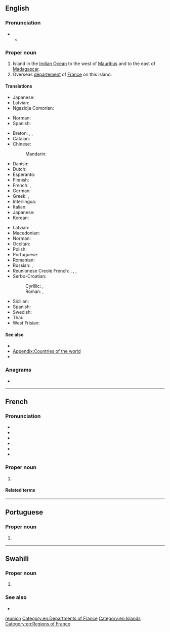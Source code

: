 {{also|reunion|Reunion|réunion|reunión|rêunion|reünion|re-union}}
==English==
{{wikipedia}}

===Pronunciation===
* {{IPA|en|/ɹiːˈjuːnjən/|qual2=after French|/ɹeɪ.uːniˈɒn/}}
** {{audio|en|LL-Q1860 (eng)-Vealhurl-Réunion.wav|Audio (UK)}}

===Proper noun===
{{en-proper noun}}

# Island in the [[Indian Ocean]] to the west of [[Mauritius]] and to the east of [[Madagascar]].
# Overseas [[département]] of [[France]] on this island.

====Translations====
{{trans-top|island in the Indian Ocean to the west of Mauritius and to the east of Madagascar}}
* Japanese: {{t|ja|レユニオン}}
* Latvian: {{t|lv|Reinjona|f}}
* Ngazidja Comorian: {{t|zdj|Burubo}}
{{trans-mid}}
* Norman: {{t|nrf|Île d'Rêunion|f}} {{q|Jersey}}
* Spanish: {{t|es|Isla de la Reunión|f}}
{{trans-bottom}}

{{trans-top|Overseas department of France}}
* Breton: {{t|br|Reünion}}, {{t|br|ar Reünion}}, {{t|br|Ar Reünion}}
* Catalan: {{t|ca|Reunió|f}}
* Chinese:
*: Mandarin: {{t+|cmn|留尼汪|tr=Liúníwāng}}
* Danish: {{t|da|Réunion}}
* Dutch: {{t+|nl|Réunion}}
* Esperanto: {{t|eo|Reunio}}
* Finnish: {{t+|fi|Réunion}}
* French: {{t+|fr|La Réunion|f}}, {{qualifier|coloquial}} {{t+|fr|Réunion|f}}
* German: {{t+|de|Réunion}}
* Greek: {{t+|el|Ρεϋνιόν}}, {{t|el|Ρεουνιόν}}
* Interlingua: {{t|ia|Reunion}}
* Italian: {{t|it|Riunione|f}}
* Japanese: {{t|ja|レユニオン|tr=Reyunion}}
* Korean: {{t|ko|^레위니옹}}
{{trans-mid}}
* Latvian: {{t|lv|Reinjona|f}}
* Macedonian: {{t|mk|Реи́нион|m}}
* Norman: {{t|nrf|Rêunion|f}} {{q|Jersey}}
* Occitan: {{t|oc|Reünion|f}}
* Polish: {{t+|pl|Reunion}}
* Portuguese: {{t+|pt|Reunião}}
* Romanian: {{t|ro|Reunion|n}}
* Russian: {{t|ru|о́стров Реюньо́н|m}}, {{t+|ru|Реюньо́н|m}}
* Reunionese Creole French: {{t|rcf|La Rénion|f}}, {{t|rcf|La Rényon|f}}, {{qualifier|coloquial}} {{t|rcf|Rénion|f}}, {{t|rcf|Rényon|f}}
* Serbo-Croatian:
*: Cyrillic: {{t|sh|Реунион|m}}, {{t|sh|Реинион|m}}
*: Roman: {{t|sh|Reunion|m}}, {{t|sh|Reinion|m}}
* Sicilian: {{t|scn|Riunioni|f}}
* Spanish: {{t+|es|Reunión|f}}
* Swedish: {{t|sv|Réunion}}
* Thai: {{t|th|เรอูนียง}}
* West Frisian: {{t|fy|Reünion|n}}
{{trans-bottom}}

====See also====
* {{l|en|Saint-Denis}}
* [[Appendix:Countries of the world]]
* {{list:countries of Africa/en}}

===Anagrams===
* {{anagrams|en|a=einnoru|nounier}}

[[Category:English terms spelled with É|reunion]]
[[Category:en:Departments of France]]
[[Category:en:Islands]]
[[Category:en:Regions of France]]

----

==French==

===Pronunciation===
* {{fr-IPA}}
* {{audio|fr|Fr-Paris--La Réunion.ogg|Audio (Paris)}}
* {{audio|fr|Fr-Paris--Réunion.ogg|Audio (Paris)}}
* {{audio|fr|Fr-Réunion.ogg|Audio}}
* {{rhymes|fr|ɔ̃}}
* {{homophones|fr|réunion|réunions}}

===Proper noun===
{{fr-proper noun|head=la Réunion|f}}

# {{place|fr|island/overseas department/and/region|c/France|in the|ocean/Indian Ocean|t=Réunion}}

====Related terms====
{{rel2|fr
|réunion
|[[réunionnais]], [[Réunionnais]]}}

----

==Portuguese==

===Proper noun===
{{pt-proper noun|f}}

# {{alternative form of|pt|Reunião}}

----

==Swahili==
{{wikipedia|lang=sw}}

===Proper noun===
{{head|sw|proper noun}}

# {{l|en|Réunion}} {{gl|country}}

===See also===
* {{list:countries of Africa/sw}}